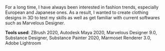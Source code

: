 For a long time, I have always been interested in fashion trends, especially European and Japanese ones. As a result, I wanted to create clothing designs in 3D to test my skills as well as get familiar with current softwares such as Marvelous Designer.

**Tools used**: ZBrush 2020, Autodesk Maya 2020, Marvelous Designer 9.0, Substance Designer, Substance Painter 2020, Marmoset Renderer 3.0, Adobe Lightroom